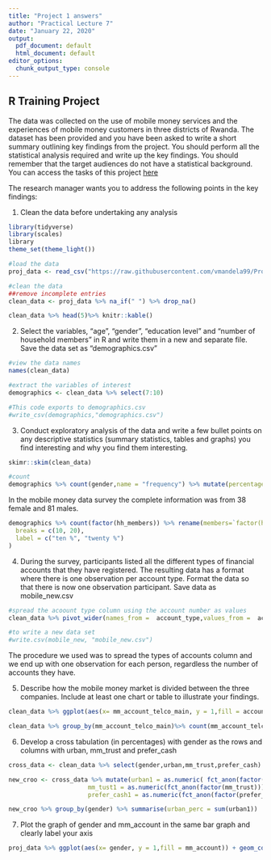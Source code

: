 ---
title: "Project 1 answers"
author: "Practical Lecture 7"
date: "January 22, 2020"
output:
  pdf_document: default
  html_document: default
editor_options:
  chunk_output_type: console
---

## R Training Project

The data was collected on the use of mobile money services and the experiences of mobile money customers in three districts of Rwanda. The dataset has been provided and you have been asked to write a short summary outlining key findings from the project. You should perform all the statistical analysis required and write up the key findings. You should remember that the target audiences do not have a statistical background. You can access the tasks of this project [here](https://github.com/vmandela99/Project1)

The research manager wants you to address the following points in the key findings:

1.	Clean the data before undertaking any analysis

```{r import, include=FALSE}
library(tidyverse)
library(scales)
library
theme_set(theme_light())

#load the data
proj_data <- read_csv("https://raw.githubusercontent.com/vmandela99/Project1/master/mobilemoney_data.csv")

#clean the data
##remove incomplete entries
clean_data <- proj_data %>% na_if(" ") %>% drop_na()
```

```{r echo=FALSE}
clean_data %>% head(5)%>% knitr::kable()
```


2.	Select the variables, "age", "gender", "education level" and "number of household members" in R and write them in a new and separate file. Save the data set as "demographics.csv"

```{r include=FALSE}
#view the data names
names(clean_data)
```

```{r echo=TRUE}
#extract the variables of interest
demographics <- clean_data %>% select(7:10)

#This code exports to demographics.csv
#write_csv(demographics,"demographics.csv")
```

3.	Conduct exploratory analysis of the data and write a few bullet points on any descriptive statistics (summary statistics, tables and graphs) you find interesting and why you find them interesting.

```{r include=FALSE}
skimr::skim(clean_data)
```

```{r echo=TRUE}
#count
demographics %>% count(gender,name = "frequency") %>% mutate(percentage = round(frequency/sum(frequency),4)*100) %>% knitr::kable(caption = "Table showing frequency of Gender", col.names = c("Gender","Frequency","Perc"))
```

In the mobile money data survey the complete information was from 38 female and 81 males. 

```{r echo=TRUE}
demographics %>% count(factor(hh_members)) %>% rename(members=`factor(hh_members)`) %>%  mutate(percentage = round(n/sum(n),4)*100, members =fct_reorder(members,n))%>% ggplot(aes(x = members ,y = percentage))+ geom_col(fill = "navy blue") + coord_flip() + labs(x = "# of household members", y = "percentage frequency", title = "In most of the houses, how many people lived there?", subtitle = "most households had 4 and 3 members") + theme_bw()+ scale_y_continuous(
  breaks = c(10, 20),
  label = c("ten %", "twenty %")
)
```

4.	During the survey, participants listed all the different types of financial accounts that they have registered. The resulting data has a format where there is one observation per account type. Format the data so that there is now one observation participant. Save data as mobile_new.csv 

```{r}

#spread the acoount type column using the account number as values
clean_data %>% pivot_wider(names_from =  account_type,values_from =  account_num) -> mobile_new

#to write a new data set
#write.csv(mobile_new, "mobile_new.csv")
```

The procedure we used was to spread the types of accounts column and we end up with one observation for each person, regardless the number of accounts they have.

5.	Describe how the mobile money market is divided between the three companies. Include at least one chart or table to illustrate your findings.

```{r}
clean_data %>% ggplot(aes(x= mm_account_telco_main, y = 1,fill = account_type)) + geom_col(position = "stack") + labs(y = "frequency of bank accounts", x = "Type of Company", title = "how is the mobile money market is divided between the three companies?", subtitle = "dd")
```

```{r}
clean_data %>% group_by(mm_account_telco_main)%>% count(mm_account_telco_main,account_type) %>% mutate(perc = n/sum(n)*100) %>% arrange(desc(perc)) %>% knitr::kable()

```


6.	Develop a cross tabulation (in percentages) with gender as the rows and columns with urban, mm_trust and prefer_cash

```{r include=FALSE}
cross_data <- clean_data %>% select(gender,urban,mm_trust,prefer_cash)

new_croo <- cross_data %>% mutate(urban1 = as.numeric( fct_anon(factor(urban))),
                      mm_tust1 = as.numeric(fct_anon(factor(mm_trust))),
                      prefer_cash1 = as.numeric(fct_anon(factor(prefer_cash))))  

new_croo %>% group_by(gender) %>% summarise(urban_perc = sum(urban1))
```

7.	Plot the graph of gender and mm_account in the same bar graph and clearly label your axis

```{r}
proj_data %>% ggplot(aes(x= gender, y = 1,fill = mm_account)) + geom_col(position = "stack") + labs(x = "Gender of the respondents", y = "Frequency", title = "How many people have accounts by gender?", subtitle = "78.6% of males had accounts as compared to 61%. 38.1% of women had no accounts as compared to 21.4%")
```















